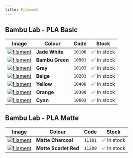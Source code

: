 ---
title: Filament
---

## Bambu Lab - PLA Basic

| Image | Colour | Code | Stock |
| -- | -- | -- | -- |
| [![filament](https://store.bblcdn.com/s4/default/46d433c870c745e793f4b3e47daaa47e/White.jpg__op__resize,m_lfit,w_160__op__format,f_auto__op__quality,q_80)](https://uk.store.bambulab.com/products/pla-basic-filament?id=40589883768892) | **Jade White** | `10100` | ✅ In stock |
| [![filament](https://store.bblcdn.com/4a92c183e8214d2b9315e584e27f427d.png__op__resize,m_lfit,w_160__op__format,f_auto__op__quality,q_80)](https://uk.store.bambulab.com/products/pla-basic-filament?id=40621342294076) | **Bambu Green** | `10501` | ✅ In stock |
| [![filament](https://store.bblcdn.com/be370ef458094855b7c84785b4eed33e.png__op__resize,m_lfit,w_160__op__format,f_auto__op__quality,q_80)](https://uk.store.bambulab.com/products/pla-basic-filament?id=40674109751356) | **Gray** | `10103` | ✅ In stock |
| [![filament](https://store.bblcdn.com/s4/default/4db8074286234fd4bb3dbe80233fd02f/Beige.jpg__op__resize,m_lfit,w_160__op__format,f_auto__op__quality,q_80)](https://uk.store.bambulab.com/products/pla-basic-filament?id=40206189166652) | **Beige** | `10201` | ✅ In stock |
| [![filament](https://store.bblcdn.com/s4/default/0972d26b04154c4ab58dc34ca9c8a57a/Yellow.jpg__op__resize,m_lfit,w_160__op__format,f_auto__op__quality,q_80)](https://uk.store.bambulab.com/products/pla-basic-filament?id=40206189232188) | **Yellow** | `10400` | ✅ In stock |
| [![filament](https://store.bblcdn.com/s4/default/97b8ccd624a343adbec5f0eaa7751629/Orange.jpg__op__resize,m_lfit,w_160__op__format,f_auto__op__quality,q_80)](https://uk.store.bambulab.com/products/pla-basic-filament?id=40206189068348) | **Orange** | `10300` | ✅ In stock |
| [![filament](https://store.bblcdn.com/f1ce4aad7ed6499ca6eee48877d190a8.png__op__resize,m_lfit,w_160__op__format,f_auto__op__quality,q_80)](https://uk.store.bambulab.com/products/pla-basic-filament?id=41465098207292) | **Cyan** | `10603` | ✅ In stock |

## Bambu Lab - PLA Matte

| Image | Colour | Code | Stock |
| -- | -- | -- | -- |
| [![filament](https://store.bblcdn.com/58ff3e8e82db4579b82499e96be06ed0.png__op__resize,m_lfit,w_160__op__format,f_auto__op__quality,q_80)](https://uk.store.bambulab.com/products/pla-matte?id=40215560978492) | **Matte Charcoal** | `11101` | ✅ In stock |
| [![filament](https://store.bblcdn.com/73c8ed29287a4584acf61b6fcfbe7a4e.png__op__resize,m_lfit,w_160__op__format,f_auto__op__quality,q_80)](https://uk.store.bambulab.com/products/pla-matte?id=40215561076796) | **Matte Scarlet Red** | `11200` | ✅ In stock |
